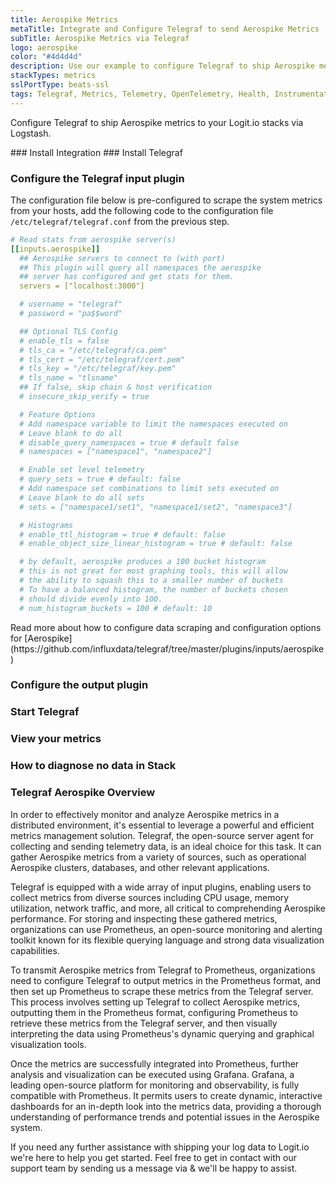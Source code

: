 ```yaml
---
title: Aerospike Metrics
metaTitle: Integrate and Configure Telegraf to send Aerospike Metrics
subTitle: Aerospike Metrics via Telegraf
logo: aerospike
color: "#4d4d4d"
description: Use our example to configure Telegraf to ship Aerospike metrics to your Logit.io stacks. Configure Telegraf to send Aerospike metrics to Logstash or Elastic.
stackTypes: metrics
sslPortType: beats-ssl
tags: Telegraf, Metrics, Telemetry, OpenTelemetry, Health, Instrumentation, Aerospike, Prometheus, NoSQL, Database, Distributed Database
---
```


Configure Telegraf to ship Aerospike metrics to your Logit.io stacks via Logstash.

<Steps>
  ### Install Integration
  <InstallIntegration/>
  ### Install Telegraf

  <InstallTelegraf />

  ### Configure the Telegraf input plugin

  The configuration file below is pre-configured to scrape the system metrics from your hosts, add the following code to the configuration file `/etc/telegraf/telegraf.conf` from the previous step.

  ```yaml copy
  # Read stats from aerospike server(s)
  [[inputs.aerospike]]
    ## Aerospike servers to connect to (with port)
    ## This plugin will query all namespaces the aerospike
    ## server has configured and get stats for them.
    servers = ["localhost:3000"]

    # username = "telegraf"
    # password = "pa$$word"

    ## Optional TLS Config
    # enable_tls = false
    # tls_ca = "/etc/telegraf/ca.pem"
    # tls_cert = "/etc/telegraf/cert.pem"
    # tls_key = "/etc/telegraf/key.pem"
    # tls_name = "tlsname"
    ## If false, skip chain & host verification
    # insecure_skip_verify = true

    # Feature Options
    # Add namespace variable to limit the namespaces executed on
    # Leave blank to do all
    # disable_query_namespaces = true # default false
    # namespaces = ["namespace1", "namespace2"]

    # Enable set level telemetry
    # query_sets = true # default: false
    # Add namespace set combinations to limit sets executed on
    # Leave blank to do all sets
    # sets = ["namespace1/set1", "namespace1/set2", "namespace3"]

    # Histograms
    # enable_ttl_histogram = true # default: false
    # enable_object_size_linear_histogram = true # default: false

    # by default, aerospike produces a 100 bucket histogram
    # this is not great for most graphing tools, this will allow
    # the ability to squash this to a smaller number of buckets
    # To have a balanced histogram, the number of buckets chosen
    # should divide evenly into 100.
    # num_histogram_buckets = 100 # default: 10
  ```

  <Callout type="info">
    Read more about how to configure data scraping and configuration options for [Aerospike](https://github.com/influxdata/telegraf/tree/master/plugins/inputs/aerospike)
  </Callout>

  ### Configure the output plugin

  <TelegrafOutputPlugin />

  ### Start Telegraf

  <StartTelegraf />

  ### View your metrics
  <LaunchStack source="Aerospike_Metrics_via_Telegraf" utmMedium="metrics" utmCampaign="telegraf-Aerospike-metrics" />

  ### How to diagnose no data in Stack

  <DiagnoseNoData />

</Steps>

### Telegraf Aerospike Overview

In order to effectively monitor and analyze Aerospike metrics in a distributed environment, it's essential to 
leverage a powerful and efficient metrics management solution. Telegraf, the open-source server agent for collecting 
and sending telemetry data, is an ideal choice for this task. It can gather Aerospike metrics from a variety of 
sources, such as operational Aerospike clusters, databases, and other relevant applications.

Telegraf is equipped with a wide array of input plugins, enabling users to collect metrics from diverse sources 
including CPU usage, memory utilization, network traffic, and more, all critical to comprehending Aerospike 
performance. For storing and inspecting these gathered metrics, organizations can use Prometheus, an open-source 
monitoring and alerting toolkit known for its flexible querying language and strong data visualization capabilities.

To transmit Aerospike metrics from Telegraf to Prometheus, organizations need to configure Telegraf to output metrics 
in the Prometheus format, and then set up Prometheus to scrape these metrics from the Telegraf server. This process 
involves setting up Telegraf to collect Aerospike metrics, outputting them in the Prometheus format, configuring 
Prometheus to retrieve these metrics from the Telegraf server, and then visually interpreting the data using 
Prometheus's dynamic querying and graphical visualization tools.

Once the metrics are successfully integrated into Prometheus, further analysis and visualization can be executed 
using Grafana. Grafana, a leading open-source platform for monitoring and observability, is fully compatible with 
Prometheus. It permits users to create dynamic, interactive dashboards for an in-depth look into the metrics data, 
providing a thorough understanding of performance trends and potential issues in the Aerospike system.

If you need any further assistance with shipping your log data to Logit.io we're here to help you get started. 
Feel free to get in contact with our support team by sending us a message via <IntercomButton text="live chat" /> 
& we'll be happy to assist.